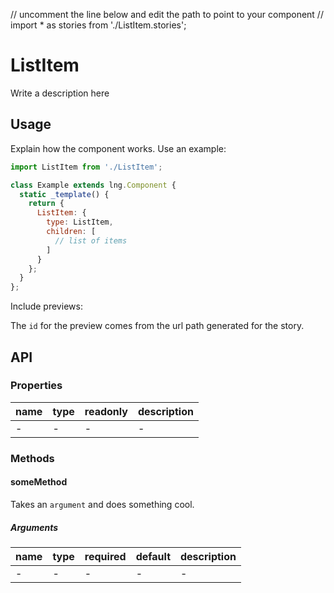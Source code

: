 // uncomment the line below and edit the path to point to your component
// import * as stories from './ListItem.stories';

# ListItem

Write a description here

## Usage

Explain how the component works. Use an example:

```js
import ListItem from './ListItem';

class Example extends lng.Component {
  static _template() {
    return {
      ListItem: {
        type: ListItem,
        children: [
          // list of items
        ]
      }
    };
  }
};
```

Include previews:

<Preview>
  <Story id="column--basic" />
</Preview>

The `id` for the preview comes from the url path generated for the story.

## API

### Properties

name|type|readonly|description
--|--|--|--
-|-|-|-

### Methods

#### someMethod

Takes an `argument` and does something cool.

##### Arguments

name|type|required|default|description
--|--|--|--|--
-|-|-|-|-
